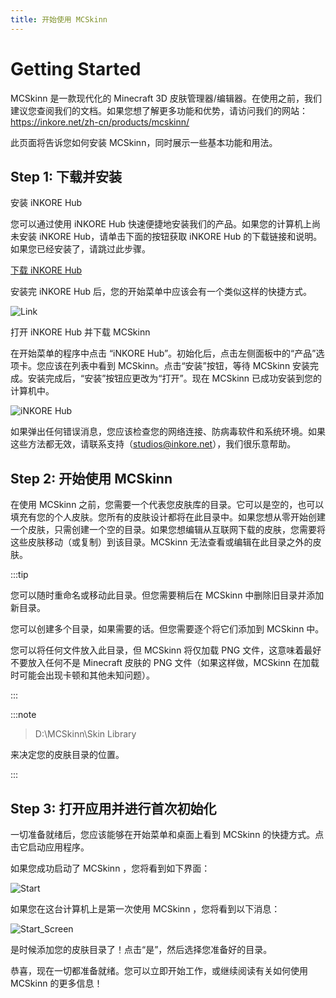```yaml
---
title: 开始使用 MCSkinn
---
```



# Getting Started

MCSkinn 是一款现代化的 Minecraft 3D 皮肤管理器/编辑器。在使用之前，我们建议您查阅我们的文档。如果您想了解更多功能和优势，请访问我们的网站：   
https://inkore.net/zh-cn/products/mcskinn/

此页面将告诉您如何安装 MCSkinn，同时展示一些基本功能和用法。

## Step 1: 下载并安装

安装 iNKORE Hub

您可以通过使用 iNKORE Hub 快速便捷地安装我们的产品。如果您的计算机上尚未安装 iNKORE Hub，请单击下面的按钮获取 iNKORE Hub 的下载链接和说明。如果您已经安装了，请跳过此步骤。

[下载 iNKORE Hub](https://inkore.net/hub-windows)

安装完 iNKORE Hub 后，您的开始菜单中应该会有一个类似这样的快捷方式。

![Link](https://inkore.net/wp-content/uploads/2024/01/screenshot_1.png)

打开 iNKORE Hub 并下载 MCSkinn

在开始菜单的程序中点击 “iNKORE Hub”。初始化后，点击左侧面板中的“产品”选项卡。您应该在列表中看到 MCSkinn。点击“安装”按钮，等待 MCSkinn 安装完成。安装完成后，“安装”按钮应更改为“打开”。现在 MCSkinn 已成功安装到您的计算机中。 

![iNKORE Hub](https://inkore.net/wp-content/uploads/2024/01/screenshot_2.png)

如果弹出任何错误消息，您应该检查您的网络连接、防病毒软件和系统环境。如果这些方法都无效，请联系支持（studios@inkore.net），我们很乐意帮助。

## Step 2: 开始使用 MCSkinn

在使用 MCSkinn 之前，您需要一个代表您皮肤库的目录。它可以是空的，也可以填充有您的个人皮肤。您所有的皮肤设计都将在此目录中。如果您想从零开始创建一个皮肤，只需创建一个空的目录。如果您想编辑从互联网下载的皮肤，您需要将这些皮肤移动（或复制）到该目录。MCSkinn 无法查看或编辑在此目录之外的皮肤。

:::tip

您可以随时重命名或移动此目录。但您需要稍后在 MCSkinn 中删除旧目录并添加新目录。

您可以创建多个目录，如果需要的话。但您需要逐个将它们添加到 MCSkinn 中。

您可以将任何文件放入此目录，但 MCSkinn 将仅加载 PNG 文件，这意味着最好不要放入任何不是 Minecraft 皮肤的 PNG 文件（如果这样做，MCSkinn 在加载时可能会出现卡顿和其他未知问题）。

:::

:::note

> D:\MCSkinn\Skin Library

来决定您的皮肤目录的位置。

:::

## Step 3: 打开应用并进行首次初始化

一切准备就绪后，您应该能够在开始菜单和桌面上看到 MCSkinn 的快捷方式。点击它启动应用程序。

如果您成功启动了 MCSkinn ，您将看到如下界面：
    
![Start](https://inkore.net/wp-content/uploads/2024/01/screenshot_3.png)

如果您在这台计算机上是第一次使用 MCSkinn ，您将看到以下消息：

![Start_Screen](https://inkore.net/wp-content/uploads/2024/01/image_49.png)

是时候添加您的皮肤目录了！点击“是”，然后选择您准备好的目录。

恭喜，现在一切都准备就绪。您可以立即开始工作，或继续阅读有关如何使用 MCSkinn 的更多信息！